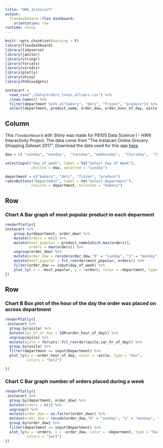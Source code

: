 ```yaml
---
title: "HW6_Instacart"
output: 
  flexdashboard::flex_dashboard:
    orientation: row
runtime: shiny
---
```


```r
knitr::opts_chunk$set(warning = F)
library(flexdashboard)
library(tidyverse)
library(janitor)
library(stringr)
library(forcats)
library(viridis)
library(plotly)
library(shiny)
library(htmlwidgets)
```

```r
instacart = 
  read_csv("./data/orders_train_allvars.csv") %>%
  clean_names() %>%
  filter(department %in% c("bakery", "deli", "frozen", "produce")) %>%
  select(department, product_name, order_dow, order_hour_of_day, aisle ) 
```

Column {.sidebar}
-----------------------------------------------------------------------

This `flexdashboard` with Shiny was made for P8105 Data Science I - HW6 Interactivity Project. The data come from “The Instacart Online Grocery Shopping Dataset 2017”.  Download the data used for this app [here](http://jeffgoldsmith.com/DSI/data/instacart_train_data.csv.zip)

```r
dow = c( "sunday", "monday",  "tuesday", "wednesday",  "thursday",  "friday",  "saturday")

selectInput("day_of_week", label = h3("Select Day of Week"),
            choices = dow, selected = "sunday")
```


```r
department = c("bakery", "deli", "frozen", "produce")
radioButtons("Department", label = h4("Select Department"),
            choices = department, selected = "bakery")
```



Row
-----------------------------------------------------------------------

### Chart A Bar graph of most popular product in each deparment

```r
renderPlotly({ 
instacart %>%
    group_by(department, order_dow) %>%
    mutate(orders = n()) %>%
    mutate(most_popular = product_name[which.max(orders)],
           orders = max(orders)) %>%
    ungroup(order_dow) %>%
    mutate(order_dow = recode(order_dow,"0" = "sunday", "1" = "monday", "2" = "tuesday", "3" = "wednesday", "4" = "thursday", "5" = "friday", "6" = "saturday")) %>%
    mutate(most_popular = fct_reorder(most_popular, orders)) %>%
    filter(order_dow == input$day_of_week) %>%
    plot_ly( x = ~most_popular, y = ~orders, color = ~department, type = "bar")
})

```

Row {.tabset .tabset-fade}
-----------------------------------------------------------------------

### Chart B Box plot of the hour of the day the order was placed on across department

```r
renderPlotly({ 
 instacart %>%
  group_by(aisle) %>%
  mutate(iqr_hr_of_day = IQR(order_hour_of_day)) %>% 
  ungroup(aisle) %>% 
  mutate(aisle = forcats::fct_reorder(aisle,iqr_hr_of_day)) %>%
  group_by(aisle) %>% 
  filter(department == input$Department) %>%
  plot_ly(y = ~order_hour_of_day, color = ~aisle, type = "box",
          colors = "Set2")

})

```

### Chart C Bar graph number of orders placed during a week

```r
renderPlotly({ 
 instacart %>% 
  group_by(department, order_dow) %>%
  mutate(orders = n()) %>%
  ungroup() %>%
  mutate(order_dow = as.factor(order_dow)) %>%
  mutate(order_dow = recode(order_dow,"0" = "sunday", "1" = "monday", "2" = "tuesday", "3" = "wednesday", "4" = "thursday", "5" = "friday", "6" = "saturday")) %>% 
  group_by(order_dow) %>%
  filter(department == input$Department) %>%
  plot_ly(y = ~orders, x = ~order_dow, color = ~department, type = "bar",
          colors = "Set3")
})

```

